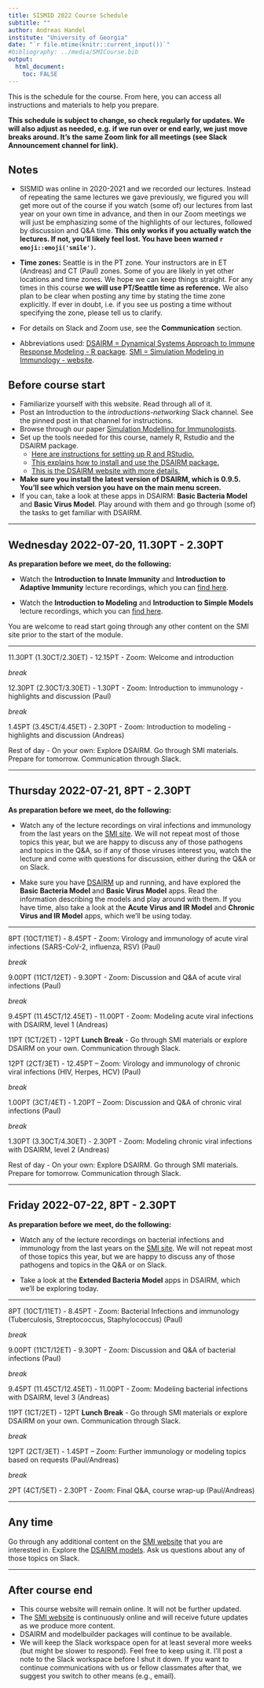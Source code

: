 ```yaml
---
title: SISMID 2022 Course Schedule
subtitle: ""
author: Andreas Handel
institute: "University of Georgia"
date: "`r file.mtime(knitr::current_input())`"
#bibliography: ../media/SMICourse.bib
output: 
  html_document:
    toc: FALSE
---
```


This is the schedule for the course. From here, you can access all instructions and materials to help you prepare. 

**This schedule is subject to change, so check regularly for updates. We will also adjust as needed, e.g. if we run over or end early, we just move breaks around. It's the same Zoom link for all meetings (see Slack Announcement channel for link).**


## Notes

* SISMID was online in 2020-2021 and we recorded our lectures. Instead of repeating the same lectures we gave previously, we figured you will get more out of the course if you watch (some of) our lectures from last year on your own time in advance, and then in our Zoom meetings we will just be emphasizing some of the highlights of our lectures, followed by discussion and Q&A time. **This only works if you actually watch the lectures. If not, you'll likely feel lost. You have been warned `r emoji::emoji('smile')`.**


* **Time zones:** Seattle is in the PT zone. Your instructors are in ET (Andreas) and CT (Paul) zones. Some of you are likely in yet other locations and time zones. We hope we can keep things straight. For any times in this course **we will use PT/Seattle time as reference.** We also plan to be clear when posting any time by stating the time zone explicitly. If ever in doubt, i.e. if you see us posting a time without specifying the zone, please tell us to clarify. 

* For details on Slack and Zoom use, see the __Communication__ section.

* Abbreviations used: [DSAIRM = Dynamical Systems Approach to Immune Response Modeling - R package](https://ahgroup.github.io/DSAIRM/). [SMI = Simulation Modeling in Immunology - website](https://andreashandel.github.io/SMIcourse/index.html). 




## Before course start

* Familiarize yourself with this website. Read through all of it.
* Post an Introduction to the _introductions-networking_ Slack channel. See the pinned post in that channel for instructions.
* Browse through our paper [Simulation Modelling for Immunologists](./media/2020-handel-natrevimm.pdf).
* Set up the tools needed for this course, namely R, Rstudio and the DSAIRM package. 
  - [Here are instructions for setting up R and RStudio.](https://andreashandel.github.io/SMIcourse/R_and_RStudio.html)
  - [This explains how to install and use the DSAIRM package.](https://andreashandel.github.io/SMIcourse/Introduction_to_DSAIRM.html)
  - [This is the DSAIRM website with more details.](https://ahgroup.github.io/DSAIRM/)
* __Make sure you install the latest version of DSAIRM, which is 0.9.5. You'll see which version you have on the main menu screen.__
* If you can, take a look at these apps in DSAIRM: __Basic Bacteria Model__ and __Basic Virus Model__. Play around with them and go through (some of) the tasks to get familiar with DSAIRM.


***


## Wednesday 2022-07-20, 11.30PT - 2.30PT

**As preparation before we meet, do the following:**

* Watch the __Introduction to Innate Immunity__ and __Introduction to Adaptive Immunity__ lecture recordings, which you can [find here](https://andreashandel.github.io/SMIcourse/Introduction_to_Immunology.html).

* Watch the __Introduction to Modeling__ and __Introduction to Simple Models__ lecture recordings, which you can [find here](https://andreashandel.github.io/SMIcourse/Introduction_to_Modeling.html). 

You are welcome to read start going through any other content on the SMI site prior to the start of the module.

***


11.30PT (1.30CT/2.30ET) - 12.15PT - Zoom: Welcome and introduction 

_break_

12.30PT (2.30CT/3.30ET) - 1.30PT  - Zoom: Introduction to immunology - highlights and discussion (Paul)

_break_

1.45PT (3.45CT/4.45ET) - 2.30PT  - Zoom: Introduction to modeling - highlights and discussion (Andreas)


Rest of day - On your own: Explore DSAIRM. Go through SMI materials. Prepare for tomorrow. Communication through Slack.  

***

## Thursday 2022-07-21, 8PT - 2.30PT

**As preparation before we meet, do the following:**

* Watch any of the lecture recordings on viral infections and immunology from the last years on the [SMI site](https://andreashandel.github.io/SMIcourse/). We will not repeat most of those topics this year, but we are happy to discuss any of those pathogens and topics in the Q&A, so if any of those viruses interest you, watch the lecture and come with questions for discussion, either during the Q&A or on Slack.  

* Make sure you have [DSAIRM](https://ahgroup.github.io/DSAIRM/) up and running, and have explored the __Basic Bacteria Model__ and __Basic Virus Model__ apps. Read the information describing the models and play around with them. If you have time, also take a look at the __Acute Virus and IR Model__ and
__Chronic Virus and IR Model__ apps, which we'll be using today.


***

8PT (10CT/11ET) - 8.45PT - Zoom: Virology and immunology of acute viral infections (SARS-CoV-2, influenza, RSV)  (Paul)

_break_

9.00PT (11CT/12ET) - 9.30PT - Zoom: Discussion and Q&A of acute viral infections (Paul)

_break_

9.45PT (11.45CT/12.45ET) - 11.00PT - Zoom: Modeling acute viral infections with DSAIRM, level 1 (Andreas) 

11PT (1CT/2ET) - 12PT __Lunch Break__ - Go through SMI materials or explore DSAIRM on your own. Communication through Slack.  

12PT (2CT/3ET) - 12.45PT – Zoom: Virology and immunology of chronic viral infections (HIV, Herpes, HCV)  (Paul)

_break_

1.00PT (3CT/4ET) - 1.20PT – Zoom: Discussion and Q&A of chronic viral infections (Paul)

_break_

1.30PT (3.30CT/4.30ET) - 2.30PT - Zoom: Modeling chronic viral infections with DSAIRM, level 2 (Andreas)

Rest of day - On your own: Explore DSAIRM. Go through SMI materials. Prepare for tomorrow. Communication through Slack.  

***

## Friday 2022-07-22, 8PT - 2.30PT

**As preparation before we meet, do the following:**

* Watch any of the lecture recordings on bacterial infections and immunology from the last years on the [SMI site](https://andreashandel.github.io/SMIcourse/). We will not repeat most of those topics this year, but we are happy to discuss any of those pathogens and topics in the Q&A or on Slack.  

* Take a look at the __Extended Bacteria Model__ apps in DSAIRM, which we'll be exploring today. 

***

8PT (10CT/11ET) - 8.45PT - Zoom: Bacterial Infections and immunology (Tuberculosis, Streptococcus, Staphylococcus)  (Paul)

_break_

9.00PT (11CT/12ET) - 9.30PT - Zoom: Discussion and Q&A of bacterial infections (Paul)

_break_

9.45PT (11.45CT/12.45ET) - 11.00PT - Zoom: Modeling bacterial infections with DSAIRM, level 3 (Andreas)


11PT (1CT/2ET) - 12PT __Lunch Break__ - Go through SMI materials or explore DSAIRM on your own. Communication through Slack.  

_break_

12PT (2CT/3ET) - 1.45PT  – Zoom: Further immunology or modeling topics based on requests (Paul/Andreas) 

_break_

2PT (4CT/5ET) - 2.30PT  - Zoom: Final Q&A, course wrap-up (Paul/Andreas) 


***

## Any time

Go through any additional content on the [SMI website](https://andreashandel.github.io/SMIcourse/) that you are interested in. Explore the [DSAIRM models](https://ahgroup.github.io/DSAIRM/). Ask us questions about any of those topics on Slack.

***


## After course end

* This course website will remain online. It will not be further updated.
* The [SMI website](https://andreashandel.github.io/SMIcourse) is continuously online and will receive future updates as we produce more content.
* DSAIRM and modelbuilder packages will continue to be available.
* We will keep the Slack workspace open for at least several more weeks (but might be slower to respond). Feel free to keep using it. I'll post a note to the Slack workspace before I shut it down. If you want to continue communications with us or fellow classmates after that, we suggest you switch to other means (e.g., email).

